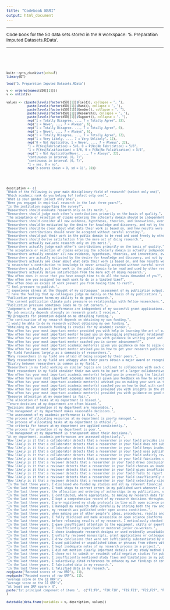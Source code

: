 ```yaml
---
title: "Codebook NSRI"
output: html_document
---
```


<style type="text/css">
  
body{ /* Normal  */
  font-size: 12px;
  }
td {  /* Table  */
  font-size: 10px;
}
h1.title {
  font-size: 22px;
  color: DarkBlue;
}
h1 { /* Header 1 */
  font-size: 18px;
}
h1.subtitle { /* Header 2 */
  font-size: 12px;
}
h3 { /* Header 3 */
  font-size: 18px;
}
code.r{ /* Code block */
  font-size: 8px;
}

</style>

---


Code book for the 50 data sets stored in the R workspace: '5. Preparation Imputed Datasets.RData'.

---

<br>

<br>

```r
knitr::opts_chunk$set(echo=F)
library(DT)

load("5. Preparation Imputed Datasets.RData")

v <- ordered(names(d50[[1]]))
v <- unlist(v)
```

```r
values <- c(paste(levels(factor(d50[[1]]$Field)), collapse = ", "),
            paste(levels(factor(d50[[1]]$Rank)), collapse = ", "),
            paste(levels(factor(d50[[1]]$Gender)), collapse = ", "),
            paste(levels(factor(d50[[1]]$Research)), collapse = ", "),
            paste(levels(factor(d50[[1]]$Support)), collapse = ", "),
            rep("1 = Totally Disagree, ..., 7 = Totally Agree", 33), 
            rep("1 = Never, ..., 7 = Always", 6),
            rep("1 = Totally Disagree, ..., 7 = Totally Agree", 6),
            rep("1 = Never, ..., 7 = Always", 6),
            rep("1 = Totally Disagree, ..., 7 = Totally Agree", 12),
            rep("1 = Very Likely, ..., 7 = Very Unlikely", 12),
            rep("0 = Not Applicable, 1 = Never, ..., 7 = Always", 22),
            "1 = P(Yes|Fabrication) = 5/6, 0 = P(No|No Fabrication) = 5/6",
            "1 = P(Yes|Falsification) = 5/6, 0 = P(No|No Falsification) = 5/6",
            rep("1 = Not Applicable/Never, ..., 7 = Always", 22),
            "continuous in interval (0, 7)",
            "continuous in interval (0, 7)",
            "1 = yes, 0 = no",
            rep("z-scores (mean = 0, sd = 1)", 10))





description <- c(
"Which of the following is your main disciplinary field of research? (select only one)",
"Which academic rank do you belong to? (select only one)",
"What is your gender (select only one)",
"Were you engaged in empirical research in the last three years?",
"Is the institution supporting the survey?",  
"Researchers should evaluate research only on its merit.",
"Researchers should judge each other’s contributions primarily on the basis of quality.",
"The acceptance or rejection of claims entering the scholarly domain should be independent of the personal or social characteristics of researchers.",
"Researchers should consider all new evidence, hypotheses, theories, and innovations, even those that challenge or contradict their own work.",
"Researchers should be motivated by the desire for knowledge and discovery, and not by the possibility of personal gain.",
"Researchers should be clear about what data their work is based on, and how results were achieved.",
"Researchers contributions should never be accepted without careful scrutiny.",
"Researchers should put their work in the public domain to be read and used freely by other researchers and the general public.",
"Researchers should derive satisfaction from the mere act of doing research.",
"Researchers actually evaluate research only on its merit.",
"Researchers actually judge each other’s contributions primarily on the basis of quality.",
"The acceptance or rejection of claims entering the scholarly domain is actually independent of the personal or social characteristics of researchers.",
"Researchers actually consider all new evidence, hypotheses, theories, and innovations, even those that challenge or contradict their own work.",
"Researchers are actually motivated by the desire for knowledge and discovery, and not by the possibility of personal gain.",
"Researchers actually are clear about what data their work is based on, and how results were achieved.",
"A researcher's contribution to knowledge is never actually accepted without careful scrutinty.",
"Researchers actually put their work in the public domain to be read and used by other researchers and the general public.",
"Researchers actually derive satisfaction from the mere act of doing research.",
"How often does it occur that you have enough time to do all the tasks demanded of you?",
"How often are you assigned too much work to do in a limited time?",
"How often does an excess of work prevent you from having time to rest?",
"I feel pressure to publish.",
"I experience stress at the thought of my colleagues’ assessment of my publication output.",
"I have the feeling that my colleagues judge me mainly on the basis of my publications.",
"Publication pressure harms my ability to do good research.",
"The current publication climate puts pressure on relationships with fellow-researchers.",
"Publication pressure sometimes leads me to cut corners.",
"Judgements of my academic performance are independent of my succesful grant applications.",
"My job security depends strongly on research grants I receive.",
"My prospects for promotion depend on me obtaining funding.",
"The continuation of my research depends on obtaining my own funding.",
"I would be able to do my research without obtaining my own funding.",
"Obtaining my own research funding is crucial for my academic career.",
"How often has your most important mentor provided you with help in learning the art of survival in your field?",
"How often has your most important mentor helped you in developing professional relationships with others in your field?",
"How often has your most important mentor provided you with guidance in writing grant and contract proposals?",
"How often has your most important mentor coached you in career advancement?",
"How often has your most important academic mentor(s) given you guidance on how to seize career opportunities?",
"How often has your most important mentor advised you on how to get your research published?",
"My field functions largely as a community of researchers.",
"Many researchers in my field are afraid of being scooped by their peers.",
"Many researchers in my field are unhappy when their peers obtain a major award or recognition.",
"Rivalry between researchers is common in my field.",
"Researchers in my field working on similar topics are inclined to collaborate with each other.",
"Most researchers in my field consider their own work to be part of a larger collaborative effort.",
"How often has your most important academic mentor(s) helped you in presenting the limitations of your research?",
"How often have your most important academic mentor(s) given you feedback on how to select the most robust research methods?",
"How often has your most important academic mentor(s) advised you on making your work as transparent as possible?",
"How often has your most important academic mentor(s) coached you on how to deal with conflicts of interest in your work?",
"How often has your most important academic mentor(s) provided you with insights in the ethical aspects of a research design?",
"How often has your most important academic mentor(s) provided you with guidance on good research practices?",
"Resource allocation at my department is fair.",
"The allocation of tasks at my department is biased.",
"Tenure decisions at my department are often biased.",
"Decisions about promotion at my department are reasonable.",
"The management at my department makes reasonable decisions.",
"The assessment of my academic performance is fair.",
"The process of allocating resources at my department is poorly managed.",
"The process of allocating tasks at my department is ethical.",
"The criteria for tenure at my department are applied consistently.",
"The process for promotion at my department is poor.",
"The management at my department is transparent about their decisions.",
"At my department, academic performances are assessed objectively.",
"How likely is it that a collaborator detects that a researcher in your field provides insufficient supervision or mentoring to junior co-workers.",
"How likely is it that a collaborator detects that a researcher in your field does not submit (or resubmit) for publication a valid negative study.",
"How likely is it that a collaborator detects that a researcher in your field keeps inadequate notes of their research process in their project.",
"How likely is it that a collaborator detects that a researcher in your field uses published or unpublished ideas or phrases without properly referencing the originating source.",
"How likely is it that a collaborator detects that a researcher in your field unfairly reviews papers, grant applications, or colleagues applying for promotion.",
"How likely is it that a collaborator detects that a researcher in your field fabricates data in his/her research.",
"How likely is it that a reviewer detects that a researcher in your field draws conclusions that were not sufficiently substantiated by his/her study.",
"How likely is it that a reviewer detects that a researcher in your field chooses an inadequate research design or uses evidently unsuitable measurement instruments for his/her study.",
"How likely is it that a reviewer detects that a researcher in your field gives insufficient attention to the equipment, skills or expertise essential to perform his/her study.",
"How likely is it that a reviewer detects that a researcher in your field fails to report clearly relevant details of the study method.",
"How likely is it that a reviewer detects that a researcher in your field insufficiently reports study flaws and limitations.",
"How likely is it that a reviewer detects that a researcher in your field selectively cites references to enhance his/her own findings or convictions.",
"In the last three years, I disclosed who funded my studies and all my relevant financial and non-financial interests in my publications.",
"In the last three years, I took steps to correct errors in my published work whenever I and/or peers provided valid reasons for such a correction.",
"In the last three years, the allocation and ordering of authorships in my publications, were fair and in line with the standards of my discipline.",
"In the last three years, I contributed, where appropriate, to making my research data findable, accessible, interoperable and reusable in accordance with the FAIR principles.",
"In the last three years, I kept a comprehensive record of my research decisions throughout my studies.",
"In the last three years, I pre-registered my study protocols in line with open science practices.",
"In the last three years, I managed my research data carefully by storing both the raw and processed versions for a period appropriate to my discipline and methodology used.",
"In the last three years, my research was published under open access conditions.",
"In the last three years, when making use of other people’s ideas, procedures, results and text in my publications, I cited the source accurately in accordance with the standards of my discipline.",
"In the last three years, I fully disclosed and made accessible on open science platforms my underlying data, computer codes, or syntaxes used in my research.",
"In the last three years, before releasing results of my research, I meticulously checked my work to avoid errors and biases.",
"In the last three years, I gave insufficient attention to the equipment, skills or expertise essential to perform my studies.",
"In the last three years, I insufficiently supervised or mentored junior co-workers.",
"In the last three years, I chose inadequate research designs or used evidently unsuitable measurement instruments for my studies.",
"In the last three years, I unfairly reviewed manuscripts, grant applications or colleagues applying for promotion.",
"In the last three years, I drew conclusions that were not sufficiently substantiated by my studies.",
"In the last three years, I used published or unpublished ideas or phrases from others without properly referencing its source.",
"In the last three years, I kept inadequate notes of my research process in a project.",
"In the last three years, I did not mention clearly important details of my study method in my publications.",
"In the last three years, I chose not to submit or resubmit valid negative studies for publication.",
"In the last three years, I insufficiently mentioned study flaws and limitations in my publications.",
"In the last three years, I selectively cited references to enhance my own findings or convictions.",
"In the last three years, I fabricated data in my research.",
"In the last three years, I falsified data in my reseach.",
rep(paste("Recoded scores of raw RRP"), 11),
rep(paste("Recoded scores of raw QRP"), 11),
"Average score on the 11 RRP's",
"Average score on the 11 QRP's",
"At least one QRP score > 4",
paste("1st principal component of items ",  c("F1:F9", "F10:F18", "F19:F21", "F22,F27", "F28:F33", "F40:F45", "F64:F69", "F70:F75", "F34:F39, F46:F51", "F52:F63"))
)

```

```r
datatable(data.frame(variables = v, description, values))
```

